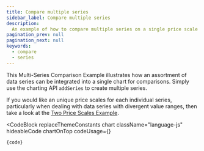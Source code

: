 ```yaml
---
title: Compare multiple series
sidebar_label: Compare multiple series
description:
  An example of how to compare multiple series on a single price scale
pagination_prev: null
pagination_next: null
keywords:
  - compare
  - series
---
```


This Multi-Series Comparison Example illustrates how an assortment of data
series can be integrated into a single chart for comparisons. Simply use the
charting API `addSeries` to create multiple series.

If you would like an unique price scales for each individual series,
particularly when dealing with data series with divergent value ranges, then
take a look at the [Two Price Scales Example](../how_to/two-price-scales.mdx).


<CodeBlock
  replaceThemeConstants
  chart
  className="language-js"
  hideableCode
  chartOnTop
  codeUsage={<UsageGuidePartial />}
>
	{code}
</CodeBlock>
